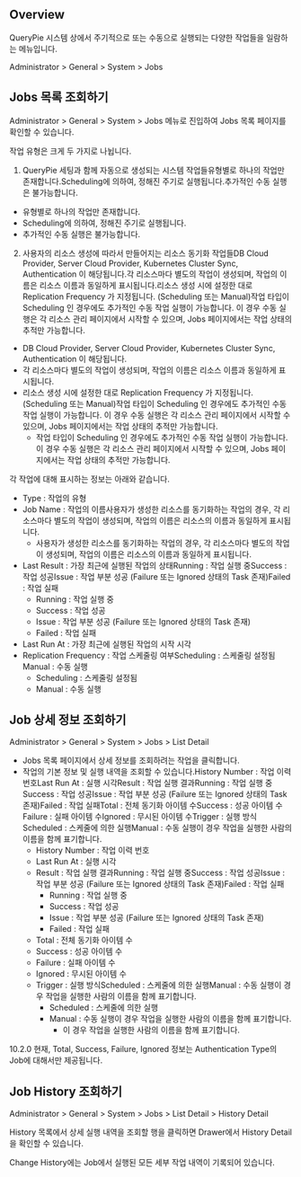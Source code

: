 ## Overview
QueryPie 시스템 상에서 주기적으로 또는 수동으로 실행되는 다양한 작업들을 일람하는 메뉴입니다.

Administrator > General > System > Jobs

## Jobs 목록 조회하기
Administrator > General > System > Jobs 메뉴로 진입하여 Jobs 목록 페이지를 확인할 수 있습니다. 

작업 유형은 크게 두 가지로 나뉩니다.

1. QueryPie 세팅과 함께 자동으로 생성되는 시스템 작업들유형별로 하나의 작업만 존재합니다.Scheduling에 의하여, 정해진 주기로 실행됩니다.추가적인 수동 실행은 불가능합니다.
  * 유형별로 하나의 작업만 존재합니다.
  * Scheduling에 의하여, 정해진 주기로 실행됩니다.
  * 추가적인 수동 실행은 불가능합니다.
2. 사용자의 리소스 생성에 따라서 만들어지는 리소스 동기화 작업들DB Cloud Provider, Server Cloud Provider, Kubernetes Cluster Sync, Authentication 이 해당됩니다.각 리소스마다 별도의 작업이 생성되며, 작업의 이름은 리소스 이름과 동일하게 표시됩니다.리소스 생성 시에 설정한 대로 Replication Frequency 가 지정됩니다. (Scheduling 또는 Manual)작업 타입이 Scheduling 인 경우에도 추가적인 수동 작업 실행이 가능합니다. 이 경우 수동 실행은 각 리소스 관리 페이지에서 시작할 수 있으며, Jobs 페이지에서는 작업 상태의 추적만 가능합니다.
  * DB Cloud Provider, Server Cloud Provider, Kubernetes Cluster Sync, Authentication 이 해당됩니다.
  * 각 리소스마다 별도의 작업이 생성되며, 작업의 이름은 리소스 이름과 동일하게 표시됩니다.
  * 리소스 생성 시에 설정한 대로 Replication Frequency 가 지정됩니다. (Scheduling 또는 Manual)작업 타입이 Scheduling 인 경우에도 추가적인 수동 작업 실행이 가능합니다. 이 경우 수동 실행은 각 리소스 관리 페이지에서 시작할 수 있으며, Jobs 페이지에서는 작업 상태의 추적만 가능합니다.
    * 작업 타입이 Scheduling 인 경우에도 추가적인 수동 작업 실행이 가능합니다. 이 경우 수동 실행은 각 리소스 관리 페이지에서 시작할 수 있으며, Jobs 페이지에서는 작업 상태의 추적만 가능합니다.

각 작업에 대해 표시하는 정보는 아래와 같습니다.

* Type : 작업의 유형
* Job Name : 작업의 이름사용자가 생성한 리소스를 동기화하는 작업의 경우, 각 리소스마다 별도의 작업이 생성되며, 작업의 이름은 리소스의 이름과 동일하게 표시됩니다.
  * 사용자가 생성한 리소스를 동기화하는 작업의 경우, 각 리소스마다 별도의 작업이 생성되며, 작업의 이름은 리소스의 이름과 동일하게 표시됩니다.
* Last Result : 가장 최근에 실행된 작업의 상태Running : 작업 실행 중Success : 작업 성공Issue : 작업 부분 성공 (Failure 또는 Ignored 상태의 Task 존재)Failed : 작업 실패
  * Running : 작업 실행 중
  * Success : 작업 성공
  * Issue : 작업 부분 성공 (Failure 또는 Ignored 상태의 Task 존재)
  * Failed : 작업 실패
* Last Run At : 가장 최근에 실행된 작업의 시작 시각
* Replication Frequency : 작업 스케줄링 여부Scheduling : 스케줄링 설정됨Manual : 수동 실행
  * Scheduling : 스케줄링 설정됨
  * Manual : 수동 실행

## Job 상세 정보 조회하기
Administrator > General > System > Jobs > List Detail

* Jobs 목록 페이지에서 상세 정보를 조회하려는 작업을 클릭합니다.
* 작업의 기본 정보 및 실행 내역을 조회할 수 있습니다.History Number : 작업 이력 번호Last Run At : 실행 시각Result : 작업 실행 결과Running : 작업 실행 중Success : 작업 성공Issue : 작업 부분 성공 (Failure 또는 Ignored 상태의 Task 존재)Failed : 작업 실패Total : 전체 동기화 아이템 수Success : 성공 아이템 수Failure : 실패 아이템 수Ignored : 무시된 아이템 수Trigger : 실행 방식Scheduled : 스케줄에 의한 실행Manual : 수동 실행이 경우 작업을 실행한 사람의 이름을 함께 표기합니다.
  * History Number : 작업 이력 번호
  * Last Run At : 실행 시각
  * Result : 작업 실행 결과Running : 작업 실행 중Success : 작업 성공Issue : 작업 부분 성공 (Failure 또는 Ignored 상태의 Task 존재)Failed : 작업 실패
    * Running : 작업 실행 중
    * Success : 작업 성공
    * Issue : 작업 부분 성공 (Failure 또는 Ignored 상태의 Task 존재)
    * Failed : 작업 실패
  * Total : 전체 동기화 아이템 수
  * Success : 성공 아이템 수
  * Failure : 실패 아이템 수
  * Ignored : 무시된 아이템 수
  * Trigger : 실행 방식Scheduled : 스케줄에 의한 실행Manual : 수동 실행이 경우 작업을 실행한 사람의 이름을 함께 표기합니다.
    * Scheduled : 스케줄에 의한 실행
    * Manual : 수동 실행이 경우 작업을 실행한 사람의 이름을 함께 표기합니다.
      * 이 경우 작업을 실행한 사람의 이름을 함께 표기합니다.

10.2.0 현재, Total, Success, Failure, Ignored 정보는 Authentication Type의 Job에 대해서만 제공됩니다.

## Job History 조회하기
Administrator > General > System > Jobs > List Detail > History Detail

History 목록에서 상세 실행 내역을 조회할 행을 클릭하면 Drawer에서 History Detail을 확인할 수 있습니다. 

Change History에는 Job에서 실행된 모든 세부 작업 내역이 기록되어 있습니다. 

